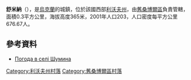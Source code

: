 {{coord|49|30|28|N|22|56|7|E|scale:100000|display=title}}

'''舒米納'''（{{lang-uk|Шумина}}），是[[烏克蘭|烏克蘭]]的城鎮，位於該國西部[[利沃夫州|利沃夫州]]，由[[舊桑博爾區|舊桑博爾區]]負責管轄，面積0.3平方公里，海拔高度365米，2001年人口203，人口密度每平方公里676.67人。

==參考資料==
* [http://weather.in.ua/ua/l'vovskaja/29193 Погода в селі Шумина]

[[Category:利沃夫州村落|Category:利沃夫州村落]]
[[Category:舊桑博爾區村落|Category:舊桑博爾區村落]]


{{Lviv-geo-stub}}